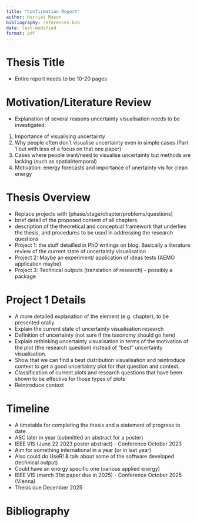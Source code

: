 ```yaml
---
title: "Confirmation Report"
author: Harriet Mason
bibliography: references.bib
date: last-modified
format: pdf
---
```


# Thesis Title
- Entire report needs to be 10-20 pages

# Motivation/Literature Review
- Explanation of several reasons uncertainty visualisation needs to be investigated:
1) Importance of visualising uncertainty
2) Why people often don't visualise uncertainty even in simple cases (Part 1 but with less of a focus on that one paper)
3) Cases where people want/need to visualise uncertainty but methods are lacking (such as spatial/temporal)
4) Motivation: energy forecasts and importance of unertainty vis for clean energy 

# Thesis Overview 
- Replace projects with (phase/stage/chapter/problems/questions)
- brief detail of the proposed content of all chapters. 
- description of the theoretical and conceptual framework that underlies the thesis, and procedures to be used in addressing the research questions
- Project 1: the stuff detailled in PhD writings on blog. Basically a literature review of the current state of uncertainty visualisation
- Project 2: Maybe an experiment/ application of ideas tests (AEMO application maybe)
- Project 3: Technical outputs (translation of research) - possibly a package

# Project 1 Details
- A more detailed explanation of the element (e.g. chapter), to be presented orally
- Explain the current state of uncertainty visualisation research
- Definition of uncertainty (not sure if the taxonomy should go here)
- Explain rethinking uncertainty visualisation in terms of the motivation of the plot (the research question) instead of "best" uncertainty visualisation.
- Show that we can find a best distribution visualisation and reintroduce context to get a good uncertainty plot for that question and context.
- Classification of current plots and research questions that have been shown to be effective for those types of plots
- Reintroduce context

# Timeline
- A timetable for completing the thesis and a statement of progress to date
- ASC later in year (submitted an abstract for a poster)
- IEEE VIS (June 22 2023 poster abstract) - Conference October 2023 
- Aim for something international in a year (or in last year)
- Also could do UseR! & talk about some of the software developed (technical output)
- Could have an energy specific one (various applied energy)
- IEEE VIS (march 31st paper due in 2025) - Conference October 2025 (Vienna)
- Thesis due December 2025

# Bibliography